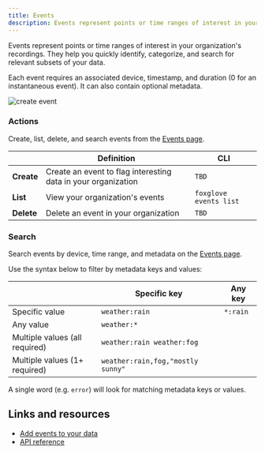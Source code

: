 ```yaml
---
title: Events
description: Events represent points or time ranges of interest in your organization's recordings.
---
```


Events represent points or time ranges of interest in your organization's recordings. They help you quickly identify, categorize, and search for relevant subsets of your data.

Each event requires an associated device, timestamp, and duration (0 for an instantaneous event). It can also contain optional metadata.

![create event](/img/docs/organizing/create-event.webp)

### Actions

Create, list, delete, and search events from the [Events page](https://console.foxglove.dev/events).

|            | Definition                                                    | CLI                    |
| ---------- | ------------------------------------------------------------- | ---------------------- |
| **Create** | Create an event to flag interesting data in your organization | `TBD`                  |
| **List**   | View your organization's events                               | `foxglove events list` |
| **Delete** | Delete an event in your organization                          | `TBD`                  |

### Search

Search events by device, time range, and metadata on the [Events page](https://console.foxglove.dev/events).

Use the syntax below to filter by metadata keys and values:

|                                | Specific key                      | Any key  |
| ------------------------------ | --------------------------------- | -------- |
| Specific value                 | `weather:rain`                    | `*:rain` |
| Any value                      | `weather:*`                       |          |
| Multiple values (all required) | `weather:rain weather:fog`        |          |
| Multiple values (1+ required)  | `weather:rain,fog,"mostly sunny"` |          |

A single word (e.g. `error`) will look for matching metadata keys or values.

## Links and resources

- [Add events to your data](/blog/announcing-foxglove-data-platform-events)
- [API reference](/api#tag/Events)
